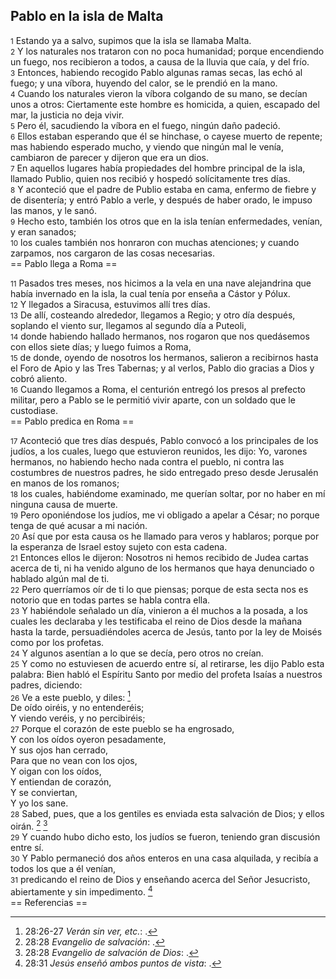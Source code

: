 == Pablo en la isla de Malta ==

{{anchor|1}} <small>1</small> Estando ya a salvo, supimos que la isla se llamaba Malta.<br>
{{anchor|2}} <small>2</small> Y los naturales nos trataron con no poca humanidad; porque encendiendo un fuego, nos recibieron a todos, a causa de la lluvia que caía, y del frío.<br>
{{anchor|3}} <small>3</small> Entonces, habiendo recogido Pablo algunas ramas secas, las echó al fuego; y una víbora, huyendo del calor, se le prendió en la mano.<br>
{{anchor|4}} <small>4</small> Cuando los naturales vieron la víbora colgando de su mano, se decían unos a otros: Ciertamente este hombre es homicida, a quien, escapado del mar, la justicia no deja vivir.<br>
{{anchor|5}} <small>5</small> Pero él, sacudiendo la víbora en el fuego, ningún daño padeció.<br>
{{anchor|6}} <small>6</small> Ellos estaban esperando que él se hinchase, o cayese muerto de repente; mas habiendo esperado mucho, y viendo que ningún mal le venía, cambiaron de parecer y dijeron que era un dios.<br>
{{anchor|7}} <small>7</small> En aquellos lugares había propiedades del hombre principal de la isla, llamado Publio, quien nos recibió y hospedó solícitamente tres días.<br>
{{anchor|8}} <small>8</small> Y aconteció que el padre de Publio estaba en cama, enfermo de fiebre y de disentería; y entró Pablo a verle, y después de haber orado, le impuso las manos, y le sanó.<br>
{{anchor|9}} <small>9</small> Hecho esto, también los otros que en la isla tenían enfermedades, venían, y eran sanados;<br>
{{anchor|10}} <small>10</small> los cuales también nos honraron con muchas atenciones; y cuando zarpamos, nos cargaron de las cosas necesarias.<br>
== Pablo llega a Roma ==

{{anchor|11}} <small>11</small> Pasados tres meses, nos hicimos a la vela en una nave alejandrina que había invernado en la isla, la cual tenía por enseña a Cástor y Pólux.<br>
{{anchor|12}} <small>12</small> Y llegados a Siracusa, estuvimos allí tres días.<br>
{{anchor|13}} <small>13</small> De allí, costeando alrededor, llegamos a Regio; y otro día después, soplando el viento sur, llegamos al segundo día a Puteoli,<br>
{{anchor|14}} <small>14</small> donde habiendo hallado hermanos, nos rogaron que nos quedásemos con ellos siete días; y luego fuimos a Roma,<br>
{{anchor|15}} <small>15</small> de donde, oyendo de nosotros los hermanos, salieron a recibirnos hasta el Foro de Apio y las Tres Tabernas; y al verlos, Pablo dio gracias a Dios y cobró aliento.<br>
{{anchor|16}} <small>16</small> Cuando llegamos a Roma, el centurión entregó los presos al prefecto militar, pero a Pablo se le permitió vivir aparte, con un soldado que le custodiase.<br>
== Pablo predica en Roma ==

{{anchor|17}} <small>17</small> Aconteció que tres días después, Pablo convocó a los principales de los judíos, a los cuales, luego que estuvieron reunidos, les dijo: Yo, varones hermanos, no habiendo hecho nada contra el pueblo, ni contra las costumbres de nuestros padres, he sido entregado preso desde Jerusalén en manos de los romanos;<br>
{{anchor|18}} <small>18</small> los cuales, habiéndome examinado, me querían soltar, por no haber en mí ninguna causa de muerte.<br>
{{anchor|19}} <small>19</small> Pero oponiéndose los judíos, me vi obligado a apelar a César; no porque tenga de qué acusar a mi nación.<br>
{{anchor|20}} <small>20</small> Así que por esta causa os he llamado para veros y hablaros; porque por la esperanza de Israel estoy sujeto con esta cadena.<br>
{{anchor|21}} <small>21</small> Entonces ellos le dijeron: Nosotros ni hemos recibido de Judea cartas acerca de ti, ni ha venido alguno de los hermanos que haya denunciado o hablado algún mal de ti.<br>
{{anchor|22}} <small>22</small> Pero querríamos oír de ti lo que piensas; porque de esta secta nos es notorio que en todas partes se habla contra ella.<br>
{{anchor|23}} <small>23</small> Y habiéndole señalado un día, vinieron a él muchos a la posada, a los cuales les declaraba y les testificaba el reino de Dios desde la mañana hasta la tarde, persuadiéndoles acerca de Jesús, tanto por la ley de Moisés como por los profetas.<br>
{{anchor|24}} <small>24</small> Y algunos asentían a lo que se decía, pero otros no creían.<br>
{{anchor|25}} <small>25</small> Y como no estuviesen de acuerdo entre sí, al retirarse, les dijo Pablo esta palabra: Bien habló el Espíritu Santo por medio del profeta Isaías a nuestros padres, diciendo:<br>
{{anchor|26}} <small>26</small> Ve a este pueblo, y diles: <ref>28:26-27 ''Verán sin ver, etc.'': {{lib|LU|151|1|4}}.</ref><br>
De oído oiréis, y no entenderéis;<br>
Y viendo veréis, y no percibiréis;<br>
{{anchor|27}} <small>27</small> Porque el corazón de este pueblo se ha engrosado,<br>
Y con los oídos oyeron pesadamente,<br>
Y sus ojos han cerrado,<br>
Para que no vean con los ojos,<br>
Y oigan con los oídos,<br>
Y entiendan de corazón,<br>
Y se conviertan,<br>
Y yo los sane.<br>
{{anchor|28}} <small>28</small> Sabed, pues, que a los gentiles es enviada esta salvación de Dios; y ellos oirán. <ref>28:28 ''Evangelio de salvación'': {{lib|LU|190|4|1}}.</ref> <ref>28:28 ''Evangelio de salvación de Dios'': {{lib|LU|190|5|4}}.</ref><br>
{{anchor|29}} <small>29</small> Y cuando hubo dicho esto, los judíos se fueron, teniendo gran discusión entre sí.<br>
{{anchor|30}} <small>30</small> Y Pablo permaneció dos años enteros en una casa alquilada, y recibía a todos los que a él venían,<br>
{{anchor|31}} <small>31</small> predicando el reino de Dios y enseñando acerca del Señor Jesucristo, abiertamente y sin impedimento. <ref>28:31 ''Jesús enseñó ambos puntos de vista'': {{lib|LU|170|1|4}}.</ref><br>
== Referencias ==

<references />
